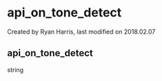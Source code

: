 
# api_on_tone_detect 

 Created by  Ryan Harris, last modified on 2018.02.07

## api_on_tone_detect

string



